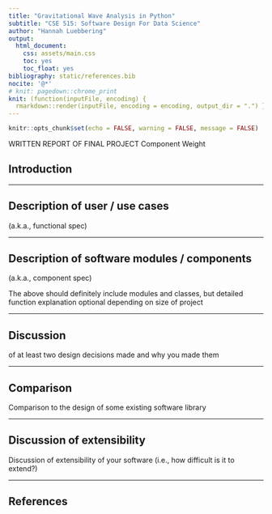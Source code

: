 ```yaml
---
title: "Gravitational Wave Analysis in Python"
subtitle: "CSE 515: Software Design For Data Science"
author: "Hannah Luebbering"
output:
  html_document: 
    css: assets/main.css
    toc: yes
    toc_float: yes
bibliography: static/references.bib
nocite: '@*'
# knit: pagedown::chrome_print
knit: (function(inputFile, encoding) {
  rmarkdown::render(inputFile, encoding = encoding, output_dir = ".") })
---
```


```r
knitr::opts_chunk$set(echo = FALSE, warning = FALSE, message = FALSE)

```



WRITTEN REPORT OF FINAL PROJECT	Component Weight

## Introduction


--------------------------------------------

## Description of user / use cases

(a.k.a., functional spec)

--------------------------------------------


## Description of software modules / components

(a.k.a., component spec)	

The above should definitely include modules and classes, but detailed function explanation optional depending on size of project




--------------------------------------------

## Discussion


 of at least two design decisions made and why you made them

--------------------------------------------

## Comparison 

Comparison to the design of some existing software library	


--------------------------------------------

## Discussion of extensibility


Discussion of extensibility of your software (i.e., how difficult is it to extend?)	


--------------------------------------------



## References 
